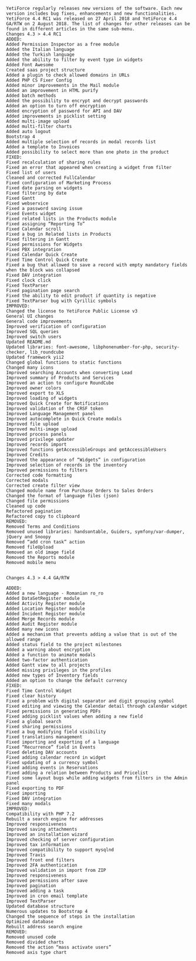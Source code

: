 ```
YetiForce regularly releases new versions of the software. Each new version includes bug fixes, enhancements and new functionalities. YetiForce 4.4 RC1 was released on 27 April 2018 and YetiForce 4.4 GA/RTW on 2 August 2018. The list of changes for other releases can be found in different articles in the same sub-menu.
Changes 4.3 > 4.4 RC1
ADDED:
Added Permission Inspector as a free module
Added the Italian language
Added the Turkish language
Added the ability to filter by event type in widgets
Added Font Awesome
Created saas project structure
Added a plugin to check allowed domains in URLs
Added PHP CS Fixer Config
Added minor improvements in the Mail module
Added an improvement in HTML purify
Added batch methods
Added the possibility to encrypt and decrypt passwords
Added an option to turn off encryption
Added encryption of password for API and DAV
Added improvements in picklist setting
Added multi-image upload
Added multi-filter charts
Added auto logout
Bootstrap 4
Added multiple selection of records in modal records list
Added a template to Invoices
Added possibility to select more than one photo in the product
FIXED:
Fixed recalculation of sharing rules
Fixed an error that appeared when creating a widget from filter
Fixed list of users
Cleaned and corrected FullCalendar
Fixed configuration of Marketing Process
Fixed date parsing on widgets
Fixed filtering by date
Fixed Gantt
Fixed webservice
Fixed a password saving issue
Fixed Events widget
Fixed related lists in the Products module
Fixed assigning “Reporting To”
Fixed Calendar scroll
Fixed a bug in Related lists in Products
Fixed filtering in Gantt
Fixed permissions for Widgets
Fixed PBX integration
Fixed Calendar Quick Create
Fixed Time Control Quick Create
Fixed a bug that allowed to save a record with empty mandatory fields when the block was collapsed
Fixed DAV integration
Fixed clock click
Fixed TextParser
Fixed pagination page search
Fixed the ability to edit product if quantity is negative
Fixed TextParser bug with Cyrillic symbols
IMPROVED:
Changed the license to YetiForce Public License v3
General UI changes
General code improvements
Improved verification of configuration
Improved SQL queries
Improved switch users
Updated README.md
Updated libraries: font-awesome, libphonenumber-for-php, security-checker, lib_roundcube
Updated framework yii2
Changed global functions to static functions
Changed many icons
Improved searching Accounts when converting Lead
Improved summary of Products and Services
Improved an action to configure RoundCube
Improved owner colors
Improved export to XLS
Improved loading of widgets
Improved Quick Create for Notifications
Improved validation of the CRSF token
Improved Language Management panel
Improved autocomplete in Quick Create modals
Improved file upload
Improved multi-image upload
Improved process panels
Improved privilege updater
Improved records import
Improved functions getAccessibleGroups and getAccessibleUsers
Improved Credits
Improved the appearance of “Widgets” in configuration
Improved selection of records in the inventory
Improved permissions to filters
Corrected code formatting
Corrected modals
Corrected create filter view
Changed module name from Purchase Orders to Sales Orders
Changed the format of language files (json)
Changed file permissions
Cleaned up code
Refactored pagination
Refactored copy to clipboard
REMOVED:
Removed Terms and Conditions
Removed unused libraries: handsontable, Guiders, symfony/var-dumper, jQuery and Snoopy
Removed “add cron task” action
Removed fileUpload
Removed an old image field
Removed the Reports module
Removed mobile menu


Changes 4.3 > 4.4 GA/RTW

ADDED:
Added a new language - Romanian ro_ro
Added DataSetRegister module
Added Activity Register module
Added Location Register module
Added Incident Register module
Added Merge Records module
Added Audit Register module
Added many new icons
Added a mechanism that prevents adding a value that is out of the allowed range
Added status field to the project milestones
Added a warning about encryption
Added a function to animate modals
Added two-factor authentication
Added Gantt view to all projects
Added missing privileges in the profiles
Added new types of Inventory fields
Added an option to change the default currency
FIXED:
Fixed Time Control Widget
Fixed clear history
Fixed a problem with digital separator and digit grouping symbol
Fixed editing and viewing the Calendar detail through calendar widget
Fixed permissions in generating PDFs
Fixed adding picklist values when adding a new field
Fixed a global search
Fixed sharing permissions
Fixed a bug modifying field visibility
Fixed translations management
Fixed importing and exporting of a language
Fixed “Recurrence” field in Events
Fixed deleting DAV accounts
Fixed adding calendar record in widget
Fixed updating of a currency symbol
Fixed adding events in Reservations
Fixed adding a relation between Products and Pricelist
Fixed some layout bugs while adding widgets from filters in the Admin panel
Fixed exporting to PDF
Fixed importing
Fixed DAV integration
Fixed many modals
IMPROVED:
Compatibility with PHP 7.2
Rebuilt a search engine for addresses
Improved responsiveness
Improved saving attachments
Improved an installation wizard
Improved checking of server configuration
Improved tax information
Improved compatibility to support mysqlnd
Improved Travis
Improved front end filters
Improved 2FA authentication
Improved validation in import from ZIP
Improved responsiveness
Improved permissions after save
Improved pagination
Improved adding a task
Improved in cron email template
Improved TextParser
Updated database structure
Numerous updates to Bootstrap 4
Changed the sequence of steps in the installation
Optimized database
Rebuilt address search engine
REMOVED:
Removed unused code
Removed divided charts
Removed the action “mass activate users”
Removed axis type chart
```